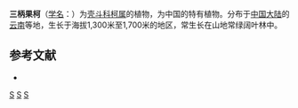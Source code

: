 {{Speciesbox
| genus = Lithocarpus
| species = propinquus
| authority = Huang et [[张永田|Y. T. Chang]]
}}

'''三柄果柯'''（[[学名|学名]]：{{lang|la|''Lithocarpus propinquus''}}）为[[壳斗科|壳斗科]][[柯属|柯属]]的植物，为中国的特有植物。分布于[[中国大陆|中国大陆]]的[[云南|云南]]等地，生长于海拔1,300米至1,700米的地区，常生长在山地常绿阔叶林中。

== 参考文献 ==
<div class="references-small">
* {{FRPS|三柄果柯}}
</div>
{{Taxonbar|from=Q10866170}}

[[Category:柯属|S]]
[[Category:中國特有植物|S]]
[[Category:云南植物|S]]